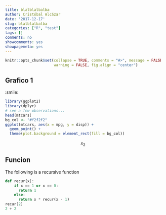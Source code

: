 ```yaml
---
title: blalblalbalba
author: Cristóbal Alcázar
date: '2017-12-17'
slug: blalblalbalba
categories: ["R", "test"]
tags: []
comments: no
showcomments: yes
showpagemeta: yes
---
```

```r
knitr::opts_chunk$set(collapse = TRUE, comments = "#>", message = FALSE,
                      warning = FALSE, fig.align = "center")
```

## Grafico 1

:smile:

```r
library(ggplot2)
library(dplyr)
# see a few observations...
head(mtcars)
bg_col <- "#f2f2f2"
ggplot(mtcars, aes(x = mpg, y = disp)) +
  geom_point() +
  theme(plot.background = element_rect(fill = bg_col))
```

$$x_2$$

## Funcion

The following is a recursive function
```python
def recur(x):
    if x == 1 or x == 0:
      return 1
    else:
      return x * recur(x - 1)
recur(2)    
2 + 2
```